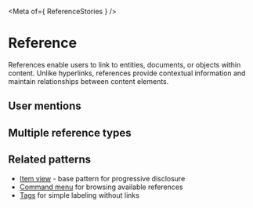 
<Meta of={ ReferenceStories } />

# Reference

References enable users to link to entities, documents, or objects within content. Unlike hyperlinks, references provide contextual information and maintain relationships between content elements.

## User mentions

<Story of={ReferenceStories.Basic} />

## Multiple reference types

<Story of={ReferenceStories.Reference} />

## Related patterns

- [Item view](../../patterns/content/item-view--docs) - base pattern for progressive disclosure
- [Command menu](../../interaction/command-menu--docs) for browsing available references
- [Tags](../tag--docs) for simple labeling without links
